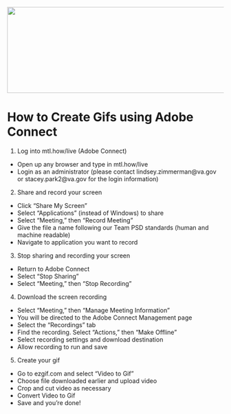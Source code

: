 <img src = "https://github.com/lzim/teampsd/blob/teampsd_style/teampsd_logo/team_psd_logo_sm.png"
     height = "200" width = "600">  

# How to Create Gifs using Adobe Connect

1. Log into mtl.how/live (Adobe Connect)
- Open up any browser and type in mtl.how/live
- Login as an administrator (please contact lindsey.zimmerman@va.gov or stacey.park2@va.gov for the login information)

2. Share and record your screen 
- Click "Share My Screen"
- Select "Applications" (instead of Windows) to share
- Select "Meeting," then "Record Meeting"
- Give the file a name following our Team PSD standards (human and machine readable)
- Navigate to application you want to record 

3. Stop sharing and recording your screen
- Return to Adobe Connect
- Select "Stop Sharing"
- Select "Meeting," then "Stop Recording"

4. Download the screen recording
- Select "Meeting," then "Manage Meeting Information"
- You will be directed to the Adobe Connect Management page
- Select the "Recordings" tab
- Find the recording. Select "Actions," then "Make Offline"
- Select recording settings and download destination
- Allow recording to run and save

5. Create your gif
- Go to ezgif.com and select "Video to Gif"
- Choose file downloaded earlier and upload video
- Crop and cut video as necessary
- Convert Video to Gif
- Save and you're done!



